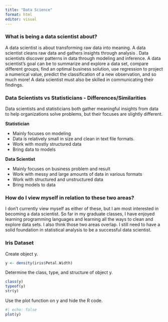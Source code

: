 ```yaml
---
title: "Data Science"
format: html
editor: visual
---
```


### What is being a data scientist about?

A data scientist is about transforming raw data into meaning. A data scientist cleans raw data and gathers insights through analysis . Data scientists discover patterns in data through modeling and inference. A data scientist's goal can be to summarize and explore a data set, compare different groups, find an optimal business solution, use regression to project a numerical value, predict the classification of a new observation, and so much more! A data scientist must also be skilled in communicating their findings.

### Data Scientists vs Statisticians - Differences/Similarities

Data scientists and statisticians both gather meaningful insights from data to help organizations solve problems, but their focuses are slightly different.

**Statistician**

-   Mainly focuses on modeling
-   Data is relatively small in size and clean in text file formats.
-   Work with mostly structured data
-   Bring data to models

**Data Scientist**

-   Mainly focuses on business problem and result
-   Work with messy and large amounts of data in various formats
-   Work with structured and unstructured data
-   Bring models to data

### How do I view myself in relation to these two areas?

I don't currently view myself as either of these, but I am most interested in becoming a data scientist. So far in my graduate classes, I have enjoyed learning programming languages and learning all the ways to clean and explore data sets. I also think those two areas overlap. I still need to have a solid foundation in statistical analysis to be a successful data scientist.

### Iris Dataset

Create object y.
```r
y <- density(iris$Petal.Width)
```

Determine the class, type, and structure of object y.
```r
class(y)
typeof(y)
str(y)
```

Use the plot function on y and hide the R code. 
```r
#| echo: false 
plot(y)
```

